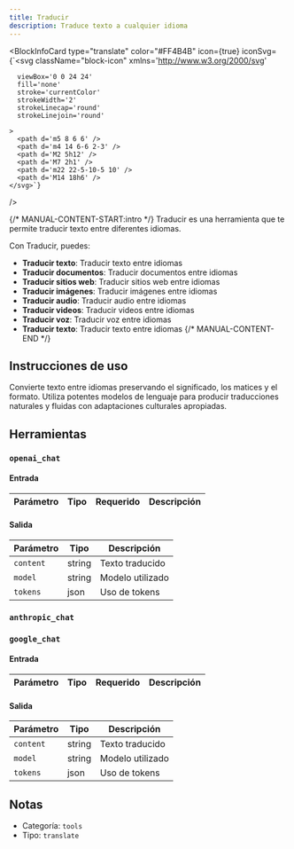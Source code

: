 ```yaml
---
title: Traducir
description: Traduce texto a cualquier idioma
---
```



<BlockInfoCard 
  type="translate"
  color="#FF4B4B"
  icon={true}
  iconSvg={`<svg className="block-icon"
      xmlns='http://www.w3.org/2000/svg'
      
      
      viewBox='0 0 24 24'
      fill='none'
      stroke='currentColor'
      strokeWidth='2'
      strokeLinecap='round'
      strokeLinejoin='round'
      
    >
      <path d='m5 8 6 6' />
      <path d='m4 14 6-6 2-3' />
      <path d='M2 5h12' />
      <path d='M7 2h1' />
      <path d='m22 22-5-10-5 10' />
      <path d='M14 18h6' />
    </svg>`}
/>

{/* MANUAL-CONTENT-START:intro */}
Traducir es una herramienta que te permite traducir texto entre diferentes idiomas.

Con Traducir, puedes:

- **Traducir texto**: Traducir texto entre idiomas
- **Traducir documentos**: Traducir documentos entre idiomas
- **Traducir sitios web**: Traducir sitios web entre idiomas
- **Traducir imágenes**: Traducir imágenes entre idiomas
- **Traducir audio**: Traducir audio entre idiomas
- **Traducir videos**: Traducir videos entre idiomas
- **Traducir voz**: Traducir voz entre idiomas
- **Traducir texto**: Traducir texto entre idiomas
{/* MANUAL-CONTENT-END */}

## Instrucciones de uso

Convierte texto entre idiomas preservando el significado, los matices y el formato. Utiliza potentes modelos de lenguaje para producir traducciones naturales y fluidas con adaptaciones culturales apropiadas.

## Herramientas

### `openai_chat`

#### Entrada

| Parámetro | Tipo | Requerido | Descripción |
| --------- | ---- | -------- | ----------- |

#### Salida

| Parámetro | Tipo | Descripción |
| --------- | ---- | ----------- |
| `content` | string | Texto traducido |
| `model` | string | Modelo utilizado |
| `tokens` | json | Uso de tokens |

### `anthropic_chat`

### `google_chat`

#### Entrada

| Parámetro | Tipo | Requerido | Descripción |
| --------- | ---- | -------- | ----------- |

#### Salida

| Parámetro | Tipo | Descripción |
| --------- | ---- | ----------- |
| `content` | string | Texto traducido |
| `model` | string | Modelo utilizado |
| `tokens` | json | Uso de tokens |

## Notas

- Categoría: `tools`
- Tipo: `translate`
